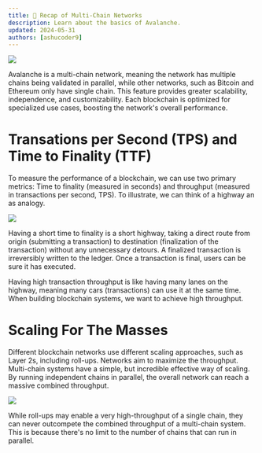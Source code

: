 ```yaml
---
title: 📕 Recap of Multi-Chain Networks
description: Learn about the basics of Avalanche.
updated: 2024-05-31
authors: [ashucoder9]
---
```


![](/course-images/multi-chain-architecture/subnets.png)

Avalanche is a multi-chain network, meaning the network has multiple chains being validated in parallel, while other networks, such as Bitcoin and Ethereum only have single chain. This feature provides greater scalability, independence, and customizability. Each blockchain is optimized for specialized use cases, boosting the network's overall performance.


# Transations per Second (TPS) and Time to Finality (TTF)

To measure the performance of a blockchain, we can use two primary metrics: Time to finality (measured in seconds) and throughput (measured in transactions per second, TPS). To illustrate, we can think of a highway an as analogy.

![](/course-images/consensus/tps-vs-ttf.png)

Having a short time to finality is a short highway, taking a direct route from origin (submitting a transaction) to destination (finalization of the transaction) without any unnecessary detours. A finalized transaction is irreversibly written to the ledger. Once a transaction is final, users can be sure it has executed.

Having high transaction throughput is like having many lanes on the highway, meaning many cars (transactions) can use it at the same time. When building blockchain systems, we want to achieve high throughput.


# Scaling For The Masses

Different blockchain networks use different scaling approaches, such as Layer 2s, including roll-ups. Networks aim to maximize the throughput. Multi-chain systems have a simple, but incredible effective way of scaling. By running independent chains in parallel, the overall network can reach a massive combined throughput.

![](/course-images/multi-chain-architecture/combined-throughput.png)

While roll-ups may enable a very high-throughput of a single chain, they can never outcompete the combined throughput of a multi-chain system. This is because there's no limit to the number of chains that can run in parallel.